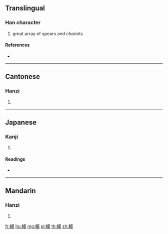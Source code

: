 {{character info/new}}
==Translingual==

===Han character===
{{Han char|rn=159|rad=車|as=13|sn=20|four=44427|canj=JJTAV}}

# great array of spears and chariots

====References====
* {{Han ref|kx=1249.070|dkj=38548|dj=1727.330|hdz=53555.090|uh=8F55|ud=36693|bh=F4DD|bd=62685}}

----

==Cantonese==

===Hanzi===
{{yue-hanzi|jyut=got3|y=got3}}

# {{defn|lang=yue|sort=車13}}

----

==Japanese==

===Kanji===
{{ja-kanji|grade=|rs=車13}}

# {{defn|lang=ja|sort=車13}}

====Readings====
* {{ja-readings|on=[[かつ]] (katsu), [[かち]] (kachi), [[けち]] (kechi)|kun=[[かしましい]] (kashimashii)|nanori=}}

----

==Mandarin==

===Hanzi===
{{cmn-hanzi|pin=[[gé]] ([[ge2]]), [[huán]] ([[huan2]])|wg=ko<sup>2</sup>, huan<sup>2</sup>}}

# {{defn|lang=cmn|sort=車13}}

[[fr:轕]]
[[hu:轕]]
[[mg:轕]]
[[pl:轕]]
[[th:轕]]
[[zh:轕]]